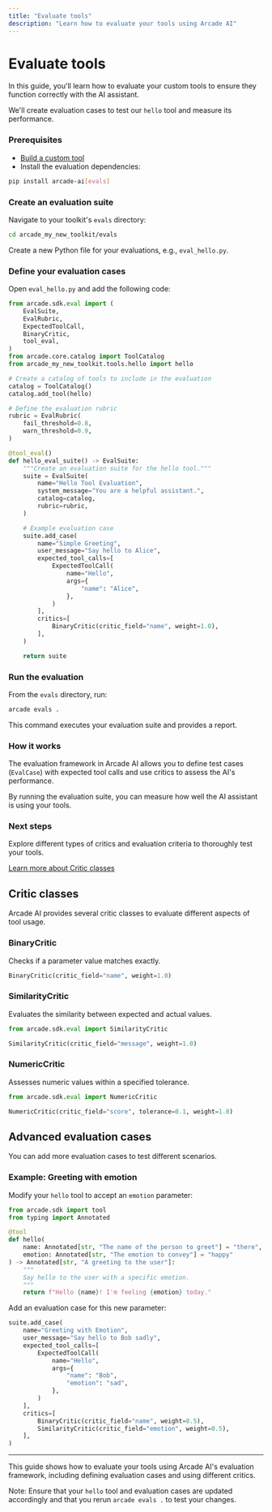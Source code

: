 ```yaml
---
title: "Evaluate tools"
description: "Learn how to evaluate your tools using Arcade AI"
---
```


# Evaluate tools

In this guide, you'll learn how to evaluate your custom tools to ensure they
function correctly with the AI assistant.

We'll create evaluation cases to test our `hello` tool and measure its
performance.


<Steps>

### Prerequisites

- [Build a custom tool](/guides/custom-tools)
- Install the evaluation dependencies:

```bash
pip install arcade-ai[evals]
```

### Create an evaluation suite

Navigate to your toolkit's `evals` directory:

```bash
cd arcade_my_new_toolkit/evals
```

Create a new Python file for your evaluations, e.g., `eval_hello.py`.

### Define your evaluation cases

Open `eval_hello.py` and add the following code:

```python:arcade_my_new_toolkit/evals/eval_hello.py
from arcade.sdk.eval import (
    EvalSuite,
    EvalRubric,
    ExpectedToolCall,
    BinaryCritic,
    tool_eval,
)
from arcade.core.catalog import ToolCatalog
from arcade_my_new_toolkit.tools.hello import hello

# Create a catalog of tools to include in the evaluation
catalog = ToolCatalog()
catalog.add_tool(hello)

# Define the evaluation rubric
rubric = EvalRubric(
    fail_threshold=0.8,
    warn_threshold=0.9,
)

@tool_eval()
def hello_eval_suite() -> EvalSuite:
    """Create an evaluation suite for the hello tool."""
    suite = EvalSuite(
        name="Hello Tool Evaluation",
        system_message="You are a helpful assistant.",
        catalog=catalog,
        rubric=rubric,
    )

    # Example evaluation case
    suite.add_case(
        name="Simple Greeting",
        user_message="Say hello to Alice",
        expected_tool_calls=[
            ExpectedToolCall(
                name="Hello",
                args={
                    "name": "Alice",
                },
            )
        ],
        critics=[
            BinaryCritic(critic_field="name", weight=1.0),
        ],
    )

    return suite
```

### Run the evaluation

From the `evals` directory, run:

```bash
arcade evals .
```

This command executes your evaluation suite and provides a report.

### How it works

The evaluation framework in Arcade AI allows you to define test cases
(`EvalCase`) with expected tool calls and use critics to assess the AI's
performance.

By running the evaluation suite, you can measure how well the AI assistant is
using your tools.

### Next steps

Explore different types of critics and evaluation criteria to thoroughly test
your tools.

[Learn more about Critic classes](#critic-classes)

</Steps>

## Critic classes

Arcade AI provides several critic classes to evaluate different aspects of tool
usage.

### BinaryCritic

Checks if a parameter value matches exactly.

```python
BinaryCritic(critic_field="name", weight=1.0)
```

### SimilarityCritic

Evaluates the similarity between expected and actual values.

```python
from arcade.sdk.eval import SimilarityCritic

SimilarityCritic(critic_field="message", weight=1.0)
```

### NumericCritic

Assesses numeric values within a specified tolerance.

```python
from arcade.sdk.eval import NumericCritic

NumericCritic(critic_field="score", tolerance=0.1, weight=1.0)
```

## Advanced evaluation cases

You can add more evaluation cases to test different scenarios.

### Example: Greeting with emotion

Modify your `hello` tool to accept an `emotion` parameter:

```python:arcade_my_new_toolkit/tools/hello.py
from arcade.sdk import tool
from typing import Annotated

@tool
def hello(
    name: Annotated[str, "The name of the person to greet"] = "there",
    emotion: Annotated[str, "The emotion to convey"] = "happy"
) -> Annotated[str, "A greeting to the user"]:
    """
    Say hello to the user with a specific emotion.
    """
    return f"Hello {name}! I'm feeling {emotion} today."
```

Add an evaluation case for this new parameter:

```python:arcade_my_new_toolkit/evals/eval_hello.py
suite.add_case(
    name="Greeting with Emotion",
    user_message="Say hello to Bob sadly",
    expected_tool_calls=[
        ExpectedToolCall(
            name="Hello",
            args={
                "name": "Bob",
                "emotion": "sad",
            },
        )
    ],
    critics=[
        BinaryCritic(critic_field="name", weight=0.5),
        SimilarityCritic(critic_field="emotion", weight=0.5),
    ],
)
```

---

This guide shows how to evaluate your tools using Arcade AI's evaluation
framework, including defining evaluation cases and using different critics.

Note: Ensure that your `hello` tool and evaluation cases are updated accordingly
and that you rerun `arcade evals .` to test your changes.
